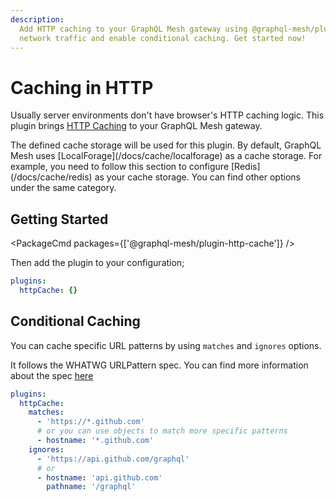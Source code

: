 ```yaml
---
description:
  Add HTTP caching to your GraphQL Mesh gateway using @graphql-mesh/plugin-http-cache. Reduce
  network traffic and enable conditional caching. Get started now!
---
```



# Caching in HTTP

Usually server environments don't have browser's HTTP caching logic. This plugin brings
[HTTP Caching](https://developer.mozilla.org/en-US/docs/Web/HTTP/Caching) to your GraphQL Mesh
gateway.

<Callout>
  The defined cache storage will be used for this plugin. By default, GraphQL Mesh uses
  [LocalForage](/docs/cache/localforage) as a cache storage. For example, you need to follow this
  section to configure [Redis](/docs/cache/redis) as your cache storage. You can find other options
  under the same category.
</Callout>

## Getting Started

<PackageCmd packages={['@graphql-mesh/plugin-http-cache']} />

Then add the plugin to your configuration;

```yaml filename=".meshrc.yaml"
plugins:
  httpCache: {}
```

## Conditional Caching

You can cache specific URL patterns by using `matches` and `ignores` options.

It follows the WHATWG URLPattern spec. You can find more information about the spec
[here](https://developer.mozilla.org/en-US/docs/Web/API/URLPattern/URLPattern#examples)

```yaml filename=".meshrc.yaml"
plugins:
  httpCache:
    matches:
      - 'https://*.github.com'
      # or you can use objects to match more specific patterns
      - hostname: '*.github.com'
    ignores:
      - 'https://api.github.com/graphql'
      # or
      - hostname: 'api.github.com'
        pathname: '/graphql'
```
